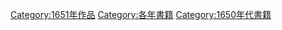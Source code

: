 {{Commonscat|1651 books}}

[[Category:1651年作品|Category:1651年作品]]
[[Category:各年書籍|Category:各年書籍]]
[[Category:1650年代書籍|Category:1650年代書籍]]